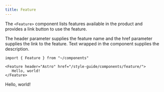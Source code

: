 ```yaml
---
title: Feature
---
```


The `<Feature>` component lists features available in the product and provides a link button to use the feature.

The header parameter supplies the feature name and the href parameter supplies the link to the feature. Text wrapped in the component supplies the description.

```mdx
import { Feature } from "~/components"

<Feature header="Astro" href="/style-guide/components/feature/">
   Hello, world!
</Feature>
```


<Feature header="Astro" href="/style-guide/components/feature/">
   Hello, world!
</Feature>
